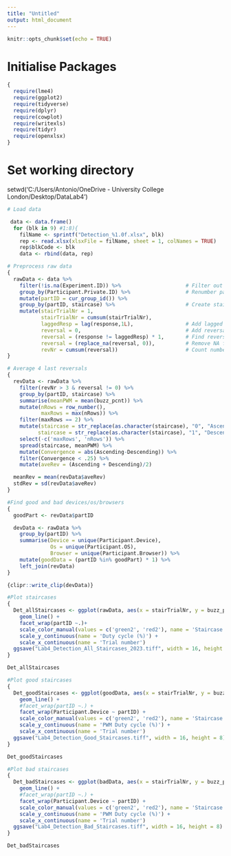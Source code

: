 ---
title: "Untitled"
output: html_document
---

```{r setup, include=FALSE}
knitr::opts_chunk$set(echo = TRUE)
```

# Initialise Packages

```{r}
{
  require(lme4)
  require(ggplot2)
  require(tidyverse)
  require(dplyr)
  require(cowplot)
  require(writexls)
  require(tidyr)
  require(openxlsx)
}
```

# Set working directory
setwd('C:/Users/Antonio/OneDrive - University College London/Desktop/DataLab4')

```{r}
# Load data

 data <- data.frame()
  for (blk in 9) #1:8){
    filName <- sprintf("Detection_%1.0f.xlsx", blk)
    rep <- read.xlsx(xlsxFile = filName, sheet = 1, colNames = TRUE)
    rep$blkCode <- blk
    data <- rbind(data, rep)
```


```{r}
# Preprocess raw data
{
  rawData <- data %>%
    filter(!is.na(Experiment.ID)) %>%                     # Filter out NA
    group_by(Participant.Private.ID) %>%                  # Renumber participants
    mutate(partID = cur_group_id()) %>%
    group_by(partID, staircase) %>%                       # Create staircase trial number
    mutate(stairTrialNr = 1,
           stairTrialNr = cumsum(stairTrialNr),
           laggedResp = lag(response,1L),                 # Add lagged resp to count reversals
           reversal = 0,                                  # Add reversals column
           reversal = (response != laggedResp) * 1,       # Find reversals
           reversal = (replace_na(reversal, 0)),          # Remove NA from reversals
           revNr = cumsum(reversal))                      # Count number of reversals for each staircase
}
```


```{r}
# Average 4 last reversals
{
  revData <- rawData %>%
    filter(revNr > 3 & reversal != 0) %>%                                            # Take first occurrence of 4 last reversals
    group_by(partID, staircase) %>%
    summarise(meanPWM = mean(buzz_pcnt)) %>%                                         # Average
    mutate(nRows = row_number(),
           maxRows = max(nRows)) %>%
    filter(maxRows == 2) %>%
    mutate(staircase = str_replace(as.character(staircase), "0", "Ascending"),       # Change names of staircases
          staircase = str_replace(as.character(staircase), "1", "Descending")) %>%
    select(-c('maxRows', 'nRows')) %>%                                               # Remove unnecessary columns
    spread(staircase, meanPWM) %>%                                                   # Spread in wide format
    mutate(Convergence = abs(Ascending-Descending)) %>%                              # Calculate convergence
    filter(Convergence < .25) %>%                                                    # Remove participants with poor convergence
    mutate(aveRev = (Ascending + Descending)/2)                                      # Calculate staircases average

  meanRev = mean(revData$aveRev)
  stdRev = sd(revData$aveRev)
}
```


```{r}
#Find good and bad devices/os/browsers
{
  goodPart <- revData$partID

  devData <- rawData %>%
    group_by(partID) %>%
    summarise(Device = unique(Participant.Device),
              Os = unique(Participant.OS),
              Browser = unique(Participant.Browser)) %>%
    mutate(goodData = (partID %in% goodPart) * 1) %>% 
    left_join(revData)
}

{clipr::write_clip(devData)}
```


```{r}
#Plot staircases
{
  Det_allStaircases <- ggplot(rawData, aes(x = stairTrialNr, y = buzz_pcnt*100, color = as.factor(staircase))) + 
    geom_line() +
    facet_wrap(partID ~.)+
    scale_color_manual(values = c('green2', 'red2'), name = 'Staircase', labels = c('Ascending', 'Descending')) + 
    scale_y_continuous(name = 'Duty cycle (%)') + 
    scale_x_continuous(name = 'Trial number')
  ggsave("Lab4_Detection_All_Staircases_2023.tiff", width = 16, height = 8)  
}

Det_allStaircases
```


```{r}
#Plot good staircases
{
  Det_goodStaircases <- ggplot(goodData, aes(x = stairTrialNr, y = buzz_pcnt*100, color = as.factor(staircase))) + 
    geom_line() +
    #facet_wrap(partID ~.) +
    facet_wrap(Participant.Device ~ partID) +
    scale_color_manual(values = c('green2', 'red2'), name = 'Staircase', labels = c('Ascending', 'Descending')) + 
    scale_y_continuous(name = 'PWM Duty cycle (%)') + 
    scale_x_continuous(name = 'Trial number')
  ggsave("Lab4_Detection_Good_Staircases.tiff", width = 16, height = 8)  
}

Det_goodStaircases
```


```{r}
#Plot bad staircases
{
  Det_badStaircases <- ggplot(badData, aes(x = stairTrialNr, y = buzz_pcnt*100, color = as.factor(staircase))) + 
    geom_line() +
    #facet_wrap(partID ~.) +
    facet_wrap(Participant.Device ~ partID) +
    scale_color_manual(values = c('green2', 'red2'), name = 'Staircase', labels = c('Ascending', 'Descending')) + 
    scale_y_continuous(name = 'PWM Duty cycle (%)') + 
    scale_x_continuous(name = 'Trial number')
  ggsave("Lab4_Detection_Bad_Staircases.tiff", width = 16, height = 8)  
}

Det_badStaircases

```


